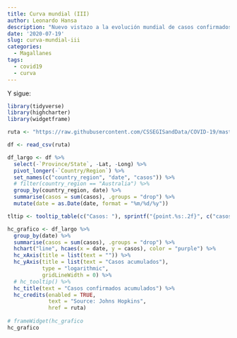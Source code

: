 ```yaml
---
title: Curva mundial (III)
author: Leonardo Hansa
description: "Nuevo vistazo a la evolución mundial de casos confirmados."
date: '2020-07-19'
slug: curva-mundial-iii
categories:
  - Magallanes
tags:
  - covid19
  - curva
---
```


Y sigue:

```r
library(tidyverse)
library(highcharter)
library(widgetframe)

ruta <- "https://raw.githubusercontent.com/CSSEGISandData/COVID-19/master/csse_covid_19_data/csse_covid_19_time_series/time_series_covid19_confirmed_global.csv"

df <- read_csv(ruta)

df_largo <- df %>% 
  select(-`Province/State`, -Lat, -Long) %>% 
  pivot_longer(-`Country/Region`) %>% 
  set_names(c("country_region", "date", "casos")) %>% 
  # filter(country_region == "Australia") %>% 
  group_by(country_region, date) %>% 
  summarise(casos = sum(casos), .groups = "drop") %>% 
  mutate(date = as.Date(date, format = "%m/%d/%y"))

tltip <- tooltip_table(c("Casos: "), sprintf("{point.%s:.2f}", c("casos")))

hc_grafico <- df_largo %>% 
  group_by(date) %>% 
  summarise(casos = sum(casos), .groups = "drop") %>% 
  hchart("line", hcaes(x = date, y = casos), color = "purple") %>% 
  hc_xAxis(title = list(text = "")) %>% 
  hc_yAxis(title = list(text = "Casos acumulados"),
           type = "logarithmic",
           gridLineWidth = 0) %>% 
  # hc_tooltip() %>%
  hc_title(text = "Casos confirmados acumulados") %>% 
  hc_credits(enabled = TRUE,
             text = "Source: Johns Hopkins",
             href = ruta)
  
# frameWidget(hc_grafico
hc_grafico
```